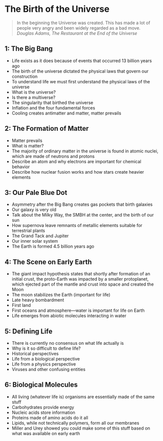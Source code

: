 # The Birth of the Universe

>In the beginning the Universe was created. This has made a lot of people very angry and been widely regarded as a bad move.  
_Douglas Adams, The Restaurant at the End of the Universe_

## 1: The Big Bang {-}

+ Life exists as it does because of events that occurred 13 billion years ago
+ The birth of the universe dictated the physical laws that govern our construction
+ To understand life we must first understand the physical laws of the universe
+ What is the universe?
+ Is there a multiverse?
+ The singularity that birthed the universe
+ Inflation and the four fundamental forces
+ Cooling creates antimatter and matter, matter prevails

## 2: The Formation of Matter {-}

+ Matter prevails
+ What is matter?
+ The majority of ordinary matter in the universe is found in atomic nuclei, which are made of neutrons and protons
+ Describe an atom and why electrons are important for chemical behavior
+ Describe how nuclear fusion works and how stars create heavier elements

## 3: Our Pale Blue Dot {-}

+ Asymmetry after the Big Bang creates gas pockets that birth galaxies
+ Our galaxy is very old
+ Talk about the Milky Way, the SMBH at the center, and the birth of our sun
+ How supernova leave remnants of metallic elements suitable for terrestrial plants
+ The Grand Tack and Jupiter
+ Our inner solar system
+ The Earth is formed 4.5 billion years ago

## 4: The Scene on Early Earth {-}

+ The giant impact hypothesis states that shortly after formation of an initial crust, the proto-Earth was impacted by a smaller protoplanet, which ejected part of the mantle and crust into space and created the Moon
+ The moon stabilizes the Earth (important for life)
+ Late heavy bombardment
+ First land
+ First oceans and atmosphere---water is important for life on Earth
+ Life emerges from abiotic molecules interacting in water

## 5: Defining Life {-}

+ There is currently no consensus on what life actually is
+ Why is it so difficult to define life?
+ Historical perspectives
+ Life from a biological perspective
+ Life from a physics perspective
+ Viruses and other confusing entities

## 6: Biological Molecules {-}

+ All living (whatever life is) organisms are essentially made of the same stuff
+ Carbohydrates provide energy
+ Nucleic acids store information
+ Proteins made of amino acids do it all
+ Lipids, while not technically polymers, form all our membranes
+ Miller and Urey showed you could make some of this stuff based on what was available on early earth

